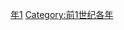 {{Catnav|頁面分類|历史|歷史時代|年|前1世纪各年}}

{{catmore}}
{{Commons category|41 BC}}

[[Category:前40年代|年1]]
[[Category:前1世纪各年|Category:前1世纪各年]]